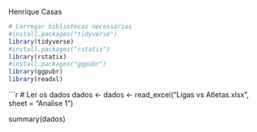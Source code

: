 Henrique Casas
```r
# Carregar bibliotecas necessárias
#install.packages("tidyverse")
library(tidyverse)
#install.packages("rstatix")
library(rstatix)
#install.packages("ggpubr")
library(ggpubr)
library(readxl)
```
```r


# Ler os dados
dados <- dados <- read_excel("Ligas vs Atletas.xlsx", sheet = "Analise 1")

summary(dados)

